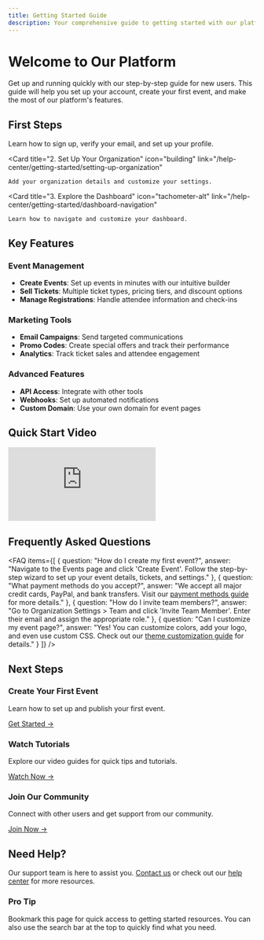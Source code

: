 ```yaml
---
title: Getting Started Guide
description: Your comprehensive guide to getting started with our platform
---
```



# Welcome to Our Platform

Get up and running quickly with our step-by-step guide for new users. This guide will help you set up your account, create your first event, and make the most of our platform's features.

## First Steps

<CardGrid>
  <Card 
    title="1. Create Your Account"
    icon="user-plus"
    link="/help-center/getting-started/creating-an-account"
  >
    Learn how to sign up, verify your email, and set up your profile.
  </Card>
  
  <Card 
    title="2. Set Up Your Organization"
    icon="building"
    link="/help-center/getting-started/setting-up-organization"
  >
    Add your organization details and customize your settings.
  </Card>
  
  <Card 
    title="3. Explore the Dashboard"
    icon="tachometer-alt"
    link="/help-center/getting-started/dashboard-navigation"
  >
    Learn how to navigate and customize your dashboard.
  </Card>
</CardGrid>

## Key Features

### Event Management
- **Create Events**: Set up events in minutes with our intuitive builder
- **Sell Tickets**: Multiple ticket types, pricing tiers, and discount options
- **Manage Registrations**: Handle attendee information and check-ins

### Marketing Tools
- **Email Campaigns**: Send targeted communications
- **Promo Codes**: Create special offers and track their performance
- **Analytics**: Track ticket sales and attendee engagement

### Advanced Features
- **API Access**: Integrate with other tools
- **Webhooks**: Set up automated notifications
- **Custom Domain**: Use your own domain for event pages

## Quick Start Video

<div className="aspect-w-16 aspect-h-9 my-8">
  <iframe 
    className="w-full h-96 rounded-lg shadow-lg"
    src="https://www.youtube.com/embed/YOUR_VIDEO_ID"
    title="Platform Overview"
    frameBorder="0"
    allow="accelerometer; autoplay; clipboard-write; encrypted-media; gyroscope; picture-in-picture"
    allowFullScreen
  ></iframe>
</div>

## Frequently Asked Questions

<FAQ items={[
  {
    question: "How do I create my first event?",
    answer: "Navigate to the Events page and click 'Create Event'. Follow the step-by-step wizard to set up your event details, tickets, and settings."
  },
  {
    question: "What payment methods do you accept?",
    answer: "We accept all major credit cards, PayPal, and bank transfers. Visit our [payment methods guide](/help/finances/payment-methods) for more details."
  },
  {
    question: "How do I invite team members?",
    answer: "Go to Organization Settings > Team and click 'Invite Team Member'. Enter their email and assign the appropriate role."
  },
  {
    question: "Can I customize my event page?",
    answer: "Yes! You can customize colors, add your logo, and even use custom CSS. Check out our [theme customization guide](/help/guides/theme-customization) for details."
  }
]} />

## Next Steps

<div className="grid grid-cols-1 md:grid-cols-3 gap-6 mt-8">
  <div className="bg-white p-6 rounded-lg shadow-md border border-gray-100">
    <h3 className="font-semibold text-lg mb-2">Create Your First Event</h3>
    <p className="text-gray-600 mb-4">Learn how to set up and publish your first event.</p>
    <a href="/help/events/creating-events" className="text-blue-600 hover:underline">Get Started →</a>
  </div>
  
  <div className="bg-white p-6 rounded-lg shadow-md border border-gray-100">
    <h3 className="font-semibold text-lg mb-2">Watch Tutorials</h3>
    <p className="text-gray-600 mb-4">Explore our video guides for quick tips and tutorials.</p>
    <a href="/tutorials" className="text-blue-600 hover:underline">Watch Now →</a>
  </div>
  
  <div className="bg-white p-6 rounded-lg shadow-md border border-gray-100">
    <h3 className="font-semibold text-lg mb-2">Join Our Community</h3>
    <p className="text-gray-600 mb-4">Connect with other users and get support from our community.</p>
    <a href="https://community.example.com" className="text-blue-600 hover:underline">Join Now →</a>
  </div>
</div>

## Need Help?

Our support team is here to assist you. [Contact us](/contact) or check out our [help center](/help) for more resources.

<div className="mt-8 p-6 bg-blue-50 rounded-lg">
  <h3 className="text-lg font-medium text-blue-800 mb-2">Pro Tip</h3>
  <p className="text-blue-700">Bookmark this page for quick access to getting started resources. You can also use the search bar at the top to quickly find what you need.</p>
</div>
